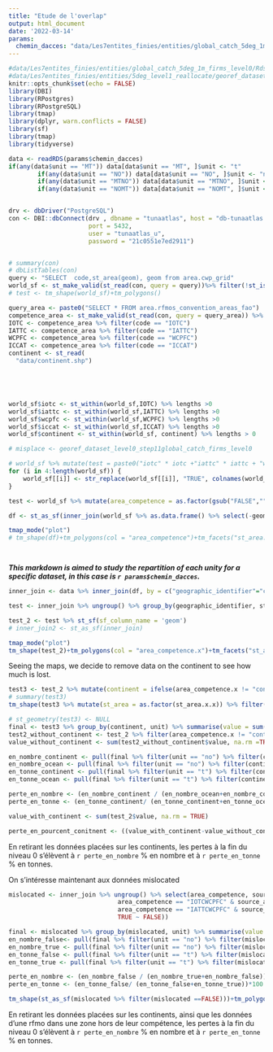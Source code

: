 ```yaml
---
title: "Etude de l'overlap"
output: html_document
date: '2022-03-14'
params:
  chemin_dacces: "data/Les7entites_finies/entities/global_catch_5deg_1m_firms_level0/Rds/georef_dataset_level0_step11global_catch_5deg_1m_firms_level0.rds"
---
```


```r
#data/Les7entites_finies/entities/global_catch_5deg_1m_firms_level0/Rds/georef_dataset_level0_step11global_catch_5deg_1m_firms_level0.rds"
#data/Les7entites_finies/entities/5deg_level1_reallocate/georef_dataset_step5.rds"
knitr::opts_chunk$set(echo = FALSE)
library(DBI)
library(RPostgres)
library(RPostgreSQL)
library(tmap)
library(dplyr, warn.conflicts = FALSE)
library(sf)
library(tmap)
library(tidyverse)

```


```r

data <- readRDS(params$chemin_dacces)
if(any(data$unit == "MT")) data[data$unit == "MT", ]$unit <- "t"
		if(any(data$unit == "NO")) data[data$unit == "NO", ]$unit <- "no"
		if(any(data$unit == "MTNO")) data[data$unit == "MTNO", ]$unit <- "t"
		if(any(data$unit == "NOMT")) data[data$unit == "NOMT", ]$unit <- "no"


drv <- dbDriver("PostgreSQL")      
con <- DBI::dbConnect(drv , dbname = "tunaatlas", host = "db-tunaatlas.d4science.org", 
                      port = 5432,
                      user = "tunaatlas_u",
                      password = "21c0551e7ed2911")


# summary(con)
# dbListTables(con)
query <- "SELECT  code,st_area(geom), geom from area.cwp_grid"
world_sf <- st_make_valid(st_read(con, query = query))%>% filter(!st_is_empty(.))
# test <- tm_shape(world_sf)+tm_polygons()

query_area <- paste0("SELECT * FROM area.rfmos_convention_areas_fao")
competence_area <- st_make_valid(st_read(con, query = query_area)) %>% filter(!st_is_empty(.))
IOTC <- competence_area %>% filter(code == "IOTC")
IATTC <- competence_area %>% filter(code == "IATTC")
WCPFC <- competence_area %>% filter(code == "WCPFC")
ICCAT <- competence_area %>% filter(code == "ICCAT")
continent <- st_read(
  "data/continent.shp")





world_sf$iotc <- st_within(world_sf,IOTC) %>% lengths >0
world_sf$iattc <- st_within(world_sf,IATTC) %>% lengths >0
world_sf$wcpfc <- st_within(world_sf,WCPFC) %>% lengths >0
world_sf$iccat <- st_within(world_sf,ICCAT) %>% lengths >0
world_sf$continent <- st_within(world_sf, continent) %>% lengths > 0

# misplace <- georef_dataset_level0_step11global_catch_firms_level0

# world_sf %>% mutate(test = paste0("iotc" * iotc +"iattc" * iattc + "wcpfc"* wcpfc + "iccat" * iccat ))
for (i in 4:length(world_sf)) {
    world_sf[[i]] <- str_replace(world_sf[[i]], "TRUE", colnames(world_sf)[i])
}

test <- world_sf %>% mutate(area_competence = as.factor(gsub("FALSE","",paste0(iotc, iattc, wcpfc, iccat, continent))))

df <- st_as_sf(inner_join(world_sf %>% as.data.frame() %>% select(-geom), test ,by = "code"))

tmap_mode("plot")
# tm_shape(df)+tm_polygons(col = "area_competence")+tm_facets("st_area.x")




```

***This markdown is aimed to study the repartition of each unity for a specific dataset, in this case is `r params$chemin_dacces`.***

```r

inner_join <- data %>% inner_join(df, by = c("geographic_identifier"="code"))

test <- inner_join %>% ungroup() %>% group_by(geographic_identifier, st_area.x, area_competence, unit) %>% summarise(value= sum(value, na.rm = TRUE))%>% distinct() %>% inner_join(df, by = c("geographic_identifier"="code")) %>% select(geographic_identifier, st_area.x.x, area_competence.x, value, geom, unit)

test_2 <- test %>% st_sf(sf_column_name = 'geom')
# inner_join2 <- st_as_sf(inner_join)

tmap_mode("plot")
tm_shape(test_2)+tm_polygons(col = "area_competence.x")+tm_facets("st_area.x.x")

```

Seeing the maps, we decide to remove data on the continent to see how much is lost.

```r
test3 <- test_2 %>% mutate(continent = ifelse(area_competence.x != "continent", "ocean", "continent"))
# summary(test3)
tm_shape(test3 %>% mutate(st_area = as.factor(st_area.x.x)) %>% filter(continent == "continent"))+tm_polygons(col = "value")+tm_facets("st_area")


```


```r
# st_geometry(test3) <- NULL
final <- test3 %>% group_by(continent, unit) %>% summarise(value = sum(value))
test2_without_continent <- test_2 %>% filter(area_competence.x != "continent")
value_without_continent <- sum(test2_without_continent$value, na.rm =TRUE)

en_nombre_continent <- pull(final %>% filter(unit == "no") %>% filter(continent == "continent"))
en_nombre_ocean <- pull(final %>% filter(unit == "no") %>% filter(continent == "ocean"))
en_tonne_continent <- pull(final %>% filter(unit == "t") %>% filter(continent == "continent"))
en_tonne_ocean <- pull(final %>% filter(unit == "t") %>% filter(continent == "ocean"))

perte_en_nombre <- (en_nombre_continent / (en_nombre_ocean+en_nombre_continent))*100
perte_en_tonne <- (en_tonne_continent/ (en_tonne_continent+en_tonne_ocean))*100

value_with_continent <- sum(test_2$value, na.rm = TRUE)

perte_en_pourcent_conitnent <- ((value_with_continent-value_without_continent)/value_with_continent)*100
```

En retirant les données placées sur les continents, les pertes à la fin du niveau 0 s'élèvent à `r perte_en_nombre` % en nombre et à `r perte_en_tonne` % en tonnes. 

On s'intéresse maintenant aux données mislocated

```r

mislocated <- inner_join %>% ungroup() %>% select(area_competence, source_authority, value, unit, geom) %>% mutate(area_competence = toupper(area_competence)) %>%  mutate(mislocated = case_when(area_competence%in%c("IATTC", "ICCAT", "IOTC", "WCPFC") & area_competence == source_authority ~ TRUE,
                              area_competence == "IOTCWCPFC" & source_authority %in% c("IOTC", "WCPFC")  ~ TRUE,
                              area_competence == "IATTCWCPFC" & source_authority %in% c("IATTC", "WCPFC")  ~ TRUE, tolower(area_competence) == area_competence ~ TRUE, 
                              TRUE ~ FALSE))

final <- mislocated %>% group_by(mislocated, unit) %>% summarise(value = sum(value))
en_nombre_false<- pull(final %>% filter(unit == "no") %>% filter(mislocated == FALSE))
en_nombre_true <- pull(final %>% filter(unit == "no") %>% filter(mislocated == TRUE))
en_tonne_false <- pull(final %>% filter(unit == "t") %>% filter(mislocated == FALSE))
en_tonne_true <- pull(final %>% filter(unit == "t") %>% filter(mislocated == TRUE))

perte_en_nombre <- (en_nombre_false / (en_nombre_true+en_nombre_false))*100
perte_en_tonne <- (en_tonne_false/ (en_tonne_false+en_tonne_true))*100


```

```r
tm_shape(st_as_sf(mislocated %>% filter(mislocated ==FALSE)))+tm_polygons(col = "source_authority")+tm_shape(IOTC)+tm_fill(alpha = 0.2, col = "red")+tm_shape(IATTC)+tm_fill(alpha = 0.2, col = "yellow")+tm_shape(ICCAT)+tm_fill(alpha = 0.2, col = "purple")+tm_shape(WCPFC)+tm_fill(alpha = 0.2, col = "skyblue")
```

En retirant les données placées sur les continents, ainsi que les données d'une rfmo dans une zone hors de leur compétence, les pertes à la fin du niveau 0 s'élèvent à `r perte_en_nombre` % en nombre et à `r perte_en_tonne` % en tonnes. 

